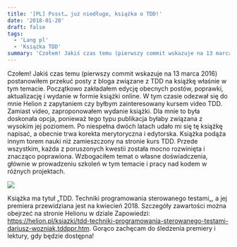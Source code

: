 ```yaml
---
title: '[PL] Pssst… już niedługo, książka o TDD!'
date: '2018-01-20'
draft: false
tags:
  - 'Lang pl'
  - 'Książka TDD'
summary: 'Czołem! Jakiś czas temu (pierwszy commit wskazuje na 13 marca 2016) postanowiłem przekuć posty z bloga związane z TDD na książkę właśnie w tym temacie…'
---
```


Czołem! Jakiś czas temu (pierwszy commit wskazuje na 13 marca 2016) postanowiłem przekuć posty z bloga związane z TDD na książkę właśnie w tym temacie. Początkowo zakładałem edycję obecnych postów, poprawki, aktualizację i wydanie w formie książki online. W tym czasie odezwał się do mnie Helion z zapytaniem czy byłbym zainteresowany kursem video TDD. Zamiast video, zaproponowałem wydanie książki. Dla mnie to była doskonała opcja, ponieważ tego typu publikacja byłaby związana z wysokim jej poziomem. Po niespełna dwóch latach udało mi się tę książkę napisać, a obecnie trwa korekta merytoryczna i edytorska. Książka podąża innym torem nauki niż zamieszczony na stronie kurs TDD. Przede wszystkim, każda z poruszonych kwestii została mocno rozwinięta i znacząco poprawiona. Wzbogaciłem temat o własne doświadczenia, głównie w prowadzeniu szkoleń w tym temacie i pracy nad kodem w różnych projektach.

![](/static/images/blog/2018-01-20-18_41_02-tdd-techniki-programowania-sterowanego-testami-ksic485c5bcka-kurs-dariusz-woc5baniak.png)

Książka ma tytuł „TDD. Techniki programowania sterowanego testami„, a jej premiera przewidziana jest na kwiecień 2018. Szczegóły zawartości można obejrzeć na stronie Helionu w dziale Zapowiedzi: https://helion.pl/ksiazki/tdd-techniki-programowania-sterowanego-testami-dariusz-wozniak,tddppr.htm. Gorąco zachęcam do śledzenia premiery i lektury, gdy będzie dostępna!
